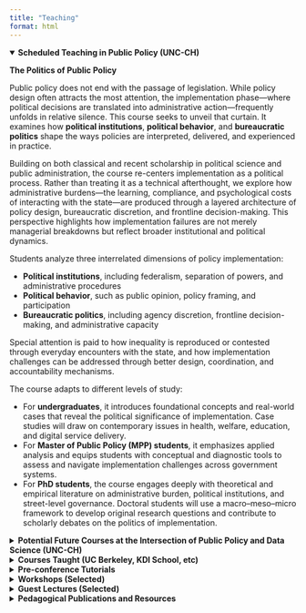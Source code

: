 ```yaml
---
title: "Teaching"
format: html 
---
```


<details open>
<summary><strong>Scheduled Teaching in Public Policy (UNC-CH)</strong></summary>

**The Politics of Public Policy**

Public policy does not end with the passage of legislation. While policy design often attracts the most attention, the implementation phase—where political decisions are translated into administrative action—frequently unfolds in relative silence. This course seeks to unveil that curtain. It examines how **political institutions**, **political behavior**, and **bureaucratic politics** shape the ways policies are interpreted, delivered, and experienced in practice.

Building on both classical and recent scholarship in political science and public administration, the course re-centers implementation as a political process. Rather than treating it as a technical afterthought, we explore how administrative burdens—the learning, compliance, and psychological costs of interacting with the state—are produced through a layered architecture of policy design, bureaucratic discretion, and frontline decision-making. This perspective highlights how implementation failures are not merely managerial breakdowns but reflect broader institutional and political dynamics.

Students analyze three interrelated dimensions of policy implementation:

- **Political institutions**, including federalism, separation of powers, and administrative procedures  
- **Political behavior**, such as public opinion, policy framing, and participation  
- **Bureaucratic politics**, including agency discretion, frontline decision-making, and administrative capacity  

Special attention is paid to how inequality is reproduced or contested through everyday encounters with the state, and how implementation challenges can be addressed through better design, coordination, and accountability mechanisms.

The course adapts to different levels of study:

- For **undergraduates**, it introduces foundational concepts and real-world cases that reveal the political significance of implementation. Case studies will draw on contemporary issues in health, welfare, education, and digital service delivery.
- For **Master of Public Policy (MPP) students**, it emphasizes applied analysis and equips students with conceptual and diagnostic tools to assess and navigate implementation challenges across government systems.
- For **PhD students**, the course engages deeply with theoretical and empirical literature on administrative burden, political institutions, and street-level governance. Doctoral students will use a macro–meso–micro framework to develop original research questions and contribute to scholarly debates on the politics of implementation.

</details>

<details>
<summary><strong>Potential Future Courses at the Intersection of Public Policy and Data Science (UNC-CH)</strong></summary>

The following three courses form an integrated sequence in public policy data science, grounded in a **domain-first** approach. Rather than treating data science as a purely technical endeavor, the sequence begins with the policy problems themselves—emphasizing how data, computation, and artificial intelligence can be used *in context* to advance the public good. Each course explores a distinct but complementary dimension of data-informed governance—from **algorithmic decision-making** to **digital service delivery** and **researcher-practitioner collaboration**. Together, they prepare students to critically and creatively engage with the expanding role of data and AI in the policy process, equipping them with the analytical skills, institutional understanding, and ethical grounding needed to design, implement, and evaluate data- and AI-driven solutions to public problems.

- **Data, Algorithms, and AI for Public Policy**  

This course introduces students to the promises and risks of data-driven, algorithmic, and AI-enabled decision-making in the public sector. Through cases in social policy, criminal justice, and public health, students critically assess how algorithms and machine learning models are used to allocate resources, automate decisions, and influence policy outcomes. Particular attention is given to the unique challenges posed by artificial intelligence, including issues of opacity, bias, and institutional accountability. The course emphasizes frameworks for evaluating and designing algorithmic and AI systems that are fair, transparent, and aligned with the goals and constraints of public governance.

- **Civic Tech and Digital Public Service**  

This course examines how public agencies use technology, data, artificial intelligence, and human-centered design to deliver more accessible, efficient, and equitable services. Students explore the role of digital platforms—such as websites, mobile applications, chatbots, and AI-powered tools—in shaping citizen experiences with government. The course highlights civic technology approaches rooted in participatory design and administrative burden reduction, while also addressing emerging questions about the use of AI in service delivery, including transparency, user autonomy, and algorithmic accountability. Emphasis is placed on how digital and AI-enabled tools can be designed to enhance—not replace—human judgment, trust, and inclusion in public programs.

- **Evidence in Action: Partnering for Public Impact**

This course examines how data scientists and policy researchers can work in partnership with public sector organizations to build actionable evidence and improve service delivery. Students learn to scope policy-relevant questions, design and implement applied analyses, and communicate results to diverse audiences and stakeholders. The course introduces the SIMC framework (Scoping, Implementation, Measurement, and Communication) as a practical guide for navigating the tensions between research rigor and institutional constraints. Through case studies in safety net programs and other public systems, students explore how political, organizational, and ethical factors shape the collaborative process and use of evidence for public impact.

</details>

<details> 
<summary><strong> Courses Taught (UC Berkeley, KDI School, etc)</strong></summary>

#### Graduate Seminars

##### KDI School of Public Policy and Management

- [**R Fundamentals for Public Policy**](https://github.com/KDIS-DSPPM/r-fundamentals) (Spring 2022, Fall 2022)
- [**Data Visualization and Communication**](https://github.com/KDIS-DSPPM/data-visualization) (Summer 2022)

##### UC Berkeley

- [**Introduction to Computational Tools for Social Science**](https://github.com/PS239T/spring_2021)  
  - Instructor of record: Spring 2019, Spring 2021  
  - Graduate Student Instructor (GSI): Fall 2016 (with Rachel Bernhard)

- [**Digital Data Collection Workshop**](https://github.com/jaeyk/digital_data_collection_workshop) (Fall 2020, with Nick Kuipers)

#### Undergraduate Lectures

- **Introduction to Empirical Analysis and Quantitative Methods** (UC Berkeley, Fall 2016)  
  - GSI for Laura Stoker  
  - *Outstanding Graduate Student Instructor Award*

</details>

<details>
<summary><strong>Pre-conference Tutorials</strong></summary>

- [**IC2S2 (2024): Training CSS PhDs for Academic & Non-Academic Careers**](https://ic2s2-2024.org/tutorials)
- [**SICSS-Howard (2021): R Bootcamp**](https://github.com/jaeyk/sicss-howard-r-boot-camp) – *Invited Instructor*

</details>

<details>
<summary><strong>Workshops (Selected)</strong></summary>

- **Summer Institute in Migration Research Methods**, UC Berkeley (2024) – *Invited Instructor*  
- **Digital Data Collection**, Korea University (2022) – *Invited Instructor*  
- **UC Berkeley D-Lab** (2020–2021):  
  - Fairness and Bias in Machine Learning  
  - Machine Learning in R  
  - SQL for R Users  
  - Functional Programming in R  
  - R Package Development  
  - Advanced Data Wrangling  
  - Project Management in R  
  - R Fundamentals

</details>

<details>
<summary><strong>Guest Lectures (Selected)</strong></summary>

- **2025** – Johns Hopkins: NLP for CSS  
- **2024** – Johns Hopkins: Democracy by the Numbers  
- **2023** – Wesleyan: Democracy in East Asia  
- **2022** – National University of Singapore, KAIST, Korea University, Sungkyunkwan University  
- **2021** – KAIST, Dartmouth

</details>

<details>
<summary><strong>Pedagogical Publications and Resources</strong></summary>

- **Textbook:** [*Computational Thinking for Social Scientists*](https://jaeyk.github.io/comp_thinking_social_science/)  
An open-access textbook (CC BY‑NC‑SA 4.0) that equips social scientists with modern computational skills: reproducible workflows (Git, Bash, tidy data), functional programming in R, data product development, semi-structured data collection, computational text analysis, predictive modeling, and database management with SQL. Each modular chapter features live code, interactive exercises, and practical examples—all freely available for adaptation, classroom use, and self-learning.

- **Article:** [*Training CSS PhDs for Academic and Non-Academic Careers*](https://www.cambridge.org/core/journals/ps-political-science-and-politics/article/training-computational-social-science-phd-students-for-academic-and-nonacademic-careers/1455690939833B9FFCAC664D4E412057?utm_source=hootsuite&utm_medium=twitter&utm_campaign=PSC_Sep23), *PS: Political Science & Politics* (2024)  
  - *PDF views:* 1,471 | *HTML views:* 5,140 (as of October 31, 2024)  
  - [IC2S2 2024 Slides](https://github.com/jaeyk/jaeyk.github.io/blob/main/slides/training_css_phd.pdf)  
  - [IC2S2 2024 Tutorial site](https://github.com/jaeyk/ic2s2-training-css-tutorial)
  
- **Article:** [*Teaching Computational Social Science for All*](https://www.cambridge.org/core/journals/ps-political-science-and-politics/article/teaching-computational-social-science-for-all/66EAB886BCF21C647E2387051D6A9BEF), *PS: Political Science & Politics* (2022)  
  - *PDF views:* 911 | *HTML views:* 1,204 (as of October 31, 2024)  
  - Co-authored with Margaret Ng
   
![](https://static.cambridge.org/binary/version/id/urn:cambridge.org:id:binary:20240115022931608-0277:S1049096523000732:S1049096523000732_tab1.png)

Computational Social Science Professionalization Process (Kesari, Kim, Shah, Brown, Ventura, and Law 2024: 102).

</details>